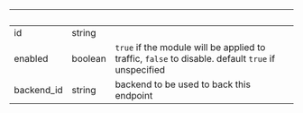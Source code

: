 | &nbsp;     | &nbsp;  | &nbsp;                                                                                             |
| ---------- | ------- | -------------------------------------------------------------------------------------------------- |
| id         | string  |                                                                                                    |
| enabled    | boolean | `true` if the module will be applied to traffic, `false` to disable. default `true` if unspecified |
| backend_id | string  | backend to be used to back this endpoint                                                           |
